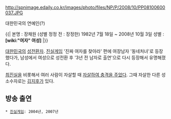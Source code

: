http://spnimage.edaily.co.kr/images/photo/files/NP/P/2008/10/PP08100600037.JPG

대한민국의 연예인(?)

{{|
본명 : 장채원 (성별 정정 전 : 장정한)
1982년 7월 18일 ~ 2008년 10월 3일
성별 : '''[wiki:"여자" 여성]'''
|}}

[[대한민국]]의 [[성전환]]자. [[진실게임]] '진짜 여자를 찾아라' 편에 여장남자 '동네처녀'로 등장했다가, 남성에서 여성으로 성전환 후 '3년 전 남자로 출연'으로 다시 등장해서 유명해졌다. 

[[최진실]]을 비롯해서 여러 사람이 자살할 때 [http://news.naver.com/main/read.nhn?mode=LSD&mid=sec&sid1=106&oid=015&aid=0002007793 자살하여 충격을 주었다]. 그때 자살한 다른 성소수자로는 [[김지후]]가 있다.

== 방송 출연 ==
 * [[진실게임]]: 2004년, 2007년
